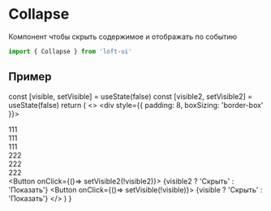 
# Collapse
Компонент чтобы скрыть содержимое и отображать по событию

```js
import { Collapse } from 'loft-ui'
```

## Пример

  const [visible, setVisible] = useState(false)
  const [visible2, setVisible2] = useState(false)
  return (
    <>
      <Collapse visible={visible}>
        <div style={{ padding: 8, boxSizing: 'border-box' }}>
          <div>111</div>
          <div>111</div>
          <div>111</div>
          <Collapse visible={visible2}>
            <div>222</div>
            <div>222</div>
            <div>222</div>
          </Collapse>
          <Button onClick={()=> setVisible2(!visible2)}>
            {visible2 ? 'Скрыть' : 'Показать'}
          </Button>
        </div>
      </Collapse>
      <Button onClick={()=> setVisible(!visible)}>
        {visible ? 'Скрыть' : 'Показать'}
      </Button>
    </>
  )
}

<Example />